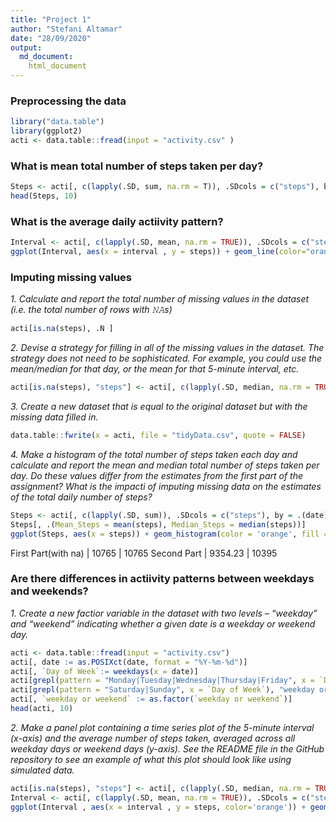 ---
title: "Project 1"
author: "Stefani Altamar"
date: "28/09/2020"
output:
  md_document:
    html_document
---
### Preprocessing the data

```{r}
library("data.table")
library(ggplot2)
acti <- data.table::fread(input = "activity.csv" )
```

### What is mean total number of steps taken per day?

```{r}
Steps <- acti[, c(lapply(.SD, sum, na.rm = T)), .SDcols = c("steps"), by = .(date)] 
head(Steps, 10)
```
### What is the average daily actiivity pattern?

```{r}
Interval <- acti[, c(lapply(.SD, mean, na.rm = TRUE)), .SDcols = c("steps"), by = .(interval)] 
ggplot(Interval, aes(x = interval , y = steps)) + geom_line(color="orange", size=1) + labs(title = "Av Steps", x = "Inter", y = "Avg Steps",subtitle = 'Graphic')
```
### Imputing missing values

*1. Calculate and report the total number of missing values in the dataset (i.e. the total number of rows with 𝙽𝙰s)*

```{r}
acti[is.na(steps), .N ]
```

*2. Devise a strategy for filling in all of the missing values in the dataset. The strategy does not need to be sophisticated. For example, you could use the mean/median for that day, or the mean for that 5-minute interval, etc.*

```{r}
acti[is.na(steps), "steps"] <- acti[, c(lapply(.SD, median, na.rm = TRUE)), .SDcols = c("steps")]
```

*3. Create a new dataset that is equal to the original dataset but with the missing data filled in.*

```{r}
data.table::fwrite(x = acti, file = "tidyData.csv", quote = FALSE)
```

*4. Make a histogram of the total number of steps taken each day and calculate and report the mean and median total number of steps taken per day. Do these values differ from the estimates from the first part of the assignment? What is the impacti of imputing missing data on the estimates of the total daily number of steps?*

```{r}
Steps <- acti[, c(lapply(.SD, sum)), .SDcols = c("steps"), by = .(date)] 
Steps[, .(Mean_Steps = mean(steps), Median_Steps = median(steps))]
ggplot(Steps, aes(x = steps)) + geom_histogram(color = 'orange', fill = 'white', binwidth = 1000) + labs(title = "Daily Steps", x = "steps", y = "f")
```
First Part(with na) | 10765 | 10765
Second Part | 9354.23 | 10395

### Are there differences in actiivity patterns between weekdays and weekends?

*1. Create a new factior variable in the dataset with two levels – “weekday” and “weekend” indicating whether a given date is a weekday or weekend day.*

```{r}
acti <- data.table::fread(input = "activity.csv")
acti[, date := as.POSIXct(date, format = "%Y-%m-%d")]
acti[, `Day of Week`:= weekdays(x = date)]
acti[grepl(pattern = "Monday|Tuesday|Wednesday|Thursday|Friday", x = `Day of Week`), "weekday or weekend"] <- "weekday"
acti[grepl(pattern = "Saturday|Sunday", x = `Day of Week`), "weekday or weekend"] <- "weekend"
acti[, `weekday or weekend` := as.factor(`weekday or weekend`)]
head(acti, 10)
```

*2. Make a panel plot containing a time series plot of the 5-minute interval (x-axis) and the average number of steps taken, averaged across all weekday days or weekend days (y-axis). See the README file in the GitHub repository to see an example of what this plot should look like using simulated data. *

```{r}
acti[is.na(steps), "steps"] <- acti[, c(lapply(.SD, median, na.rm = TRUE)), .SDcols = c("steps")]
Interval <- acti[, c(lapply(.SD, mean, na.rm = TRUE)), .SDcols = c("steps"), by = .(interval, `weekday or weekend`)] 
ggplot(Interval , aes(x = interval , y = steps, color='orange')) + geom_line() + labs(title = "Avg. Daily Steps week", x = "Interval", y = "No. of Steps")
```
